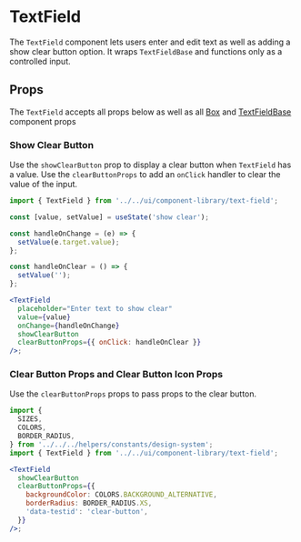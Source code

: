 

# TextField

The `TextField` component lets users enter and edit text as well as adding a show clear button option. It wraps `TextFieldBase` and functions only as a controlled input.

<Canvas>
  <Story id="ui-components-component-library-text-field-text-field-stories-js--default-story" />
</Canvas>

## Props

The `TextField` accepts all props below as well as all [Box](/docs/ui-components-ui-box-box-stories-js--default-story#props) and [TextFieldBase](/docs/ui-components-component-library-text-field-base-text-field-base-stories-js--default-story#props) component props

<ArgsTable of={TextField} />

### Show Clear Button

Use the `showClearButton` prop to display a clear button when `TextField` has a value. Use the `clearButtonProps` to add an `onClick` handler to clear the value of the input.

<Canvas>
  <Story id="ui-components-component-library-text-field-text-field-stories-js--show-clear-button" />
</Canvas>

```jsx
import { TextField } from '../../ui/component-library/text-field';

const [value, setValue] = useState('show clear');

const handleOnChange = (e) => {
  setValue(e.target.value);
};

const handleOnClear = () => {
  setValue('');
};

<TextField
  placeholder="Enter text to show clear"
  value={value}
  onChange={handleOnChange}
  showClearButton
  clearButtonProps={{ onClick: handleOnClear }}
/>;
```

### Clear Button Props and Clear Button Icon Props

Use the `clearButtonProps` props to pass props to the clear button.

<Canvas>
  <Story id="ui-components-component-library-text-field-text-field-stories-js--clear-button-props-clear-button-icon-props" />
</Canvas>

```jsx
import {
  SIZES,
  COLORS,
  BORDER_RADIUS,
} from '../../../helpers/constants/design-system';
import { TextField } from '../../ui/component-library/text-field';

<TextField
  showClearButton
  clearButtonProps={{
    backgroundColor: COLORS.BACKGROUND_ALTERNATIVE,
    borderRadius: BORDER_RADIUS.XS,
    'data-testid': 'clear-button',
  }}
/>;
```
